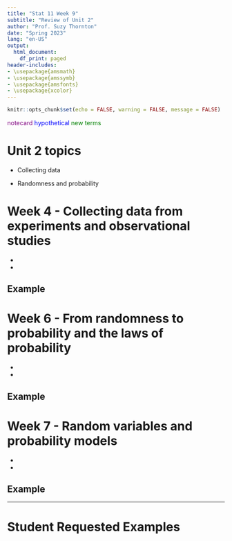 ```yaml
---
title: "Stat 11 Week 9"
subtitle: "Review of Unit 2" 
author: "Prof. Suzy Thornton"
date: "Spring 2023"
lang: "en-US"
output:
  html_document:
    df_print: paged
header-includes:
- \usepackage{amsmath}
- \usepackage{amssymb}
- \usepackage{amsfonts}
- \usepackage{xcolor}
---
```


```r
knitr::opts_chunk$set(echo = FALSE, warning = FALSE, message = FALSE)
```


<span style="color:purple">notecard</span>
<span style="color:blue">hypothetical</span>
<span style="color:green">new terms</span>


# Unit 2 topics 

* Collecting data

* Randomness and probability


# Week 4 - Collecting data from experiments and observational studies

* 

* 


## Example 




# Week 6 - From randomness to probability and the laws of probability

* 

* 


## Example 



# Week 7 - Random variables and probability models

* 

* 


## Example 


***

# Student Requested Examples 
